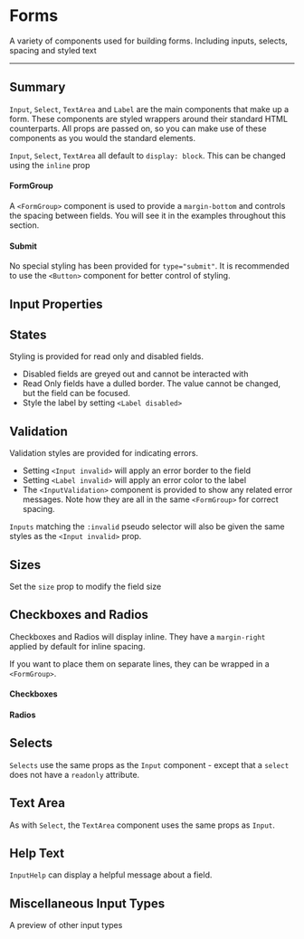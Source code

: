 
<Meta component={Input} title="Forms/Form Components" argTypes={stories.argTypes} />

# Forms

A variety of components used for building forms. Including inputs, selects, spacing and styled text

<hr />

<Canvas>
    <Story story={stories.Form} />
</Canvas>

## Summary

`Input`, `Select`, `TextArea` and `Label` are the main components that make up a form. These components are styled wrappers around their standard HTML counterparts.
All props are passed on, so you can make use of these components as you would the standard elements.

`Input`, `Select`, `TextArea` all default to `display: block`. This can be changed using the `inline` prop

#### FormGroup

A `<FormGroup>` component is used to provide a `margin-bottom` and controls the spacing between fields. You will see it in the examples throughout this section.

#### Submit

No special styling has been provided for `type="submit"`. It is recommended to use the `<Button>` component for better control of styling.

## Input Properties

<Canvas>
    <Story story={stories.AllProps} name="All Props" />
</Canvas>

<ArgsTable story="All Props" />

## States

Styling is provided for read only and disabled fields.

-   Disabled fields are greyed out and cannot be interacted with
-   Read Only fields have a dulled border. The value cannot be changed, but the field can be focused.
-   Style the label by setting `<Label disabled>`

<Canvas>
    <Story story={stories.States} />
</Canvas>

## Validation

Validation styles are provided for indicating errors.

-   Setting `<Input invalid>` will apply an error border to the field
-   Setting `<Label invalid>` will apply an error color to the label
-   The `<InputValidation>` component is provided to show any related error messages.
    Note how they are all in the same `<FormGroup>` for correct spacing.

<Canvas>
    <Story story={stories.Validation} />
</Canvas>

`Inputs` matching the `:invalid` pseudo selector will also be given the same styles as the `<Input invalid>` prop.

## Sizes

Set the `size` prop to modify the field size

<Canvas>
    <Story story={stories.Sizes} />
</Canvas>

## Checkboxes and Radios

Checkboxes and Radios will display inline. They have a `margin-right` applied by default for inline spacing.

If you want to place them on separate lines, they can be wrapped in a `<FormGroup>`.

#### Checkboxes

<Canvas>
    <Story story={stories.Checkbox} />
</Canvas>

#### Radios

<Canvas>
    <Story story={stories.Radio} />
</Canvas>

## Selects

`Selects` use the same props as the `Input` component - except that a `select` does not have a `readonly` attribute.

<Canvas>
    <Story story={stories.Selects} />
</Canvas>

## Text Area

As with `Select`, the `TextArea` component uses the same props as `Input`.

<Canvas>
    <Story story={stories.TextAreas} />
</Canvas>

## Help Text

`InputHelp` can display a helpful message about a field.

<Canvas>
    <Story story={stories.HelpText} />
</Canvas>

## Miscellaneous Input Types

A preview of other input types

<Canvas>
    <Story story={stories.Miscellaneous} />
</Canvas>

##
